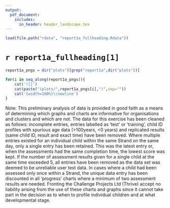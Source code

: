 ```yaml
---
output:
  pdf_document:
    includes:
      in_header: header_landscape.tex
---
```


```r
load(file.path("rdata", "report1a_fullheading.Rdata"))
```


# `r report1a_fullheading[1]`\

```r
report1a_pngs = dir("plots")[grep("report1a",dir("plots"))]
```

```r
for(i in seq_along(report1a_pngs)){
    cat('![]')
    cat(paste("(plots/",report1a_pngs[i],")",sep=""))
    cat('{width=100%}\\newline')
}
```
Note: This preliminary analysis of data is provided in good faith as a means of determining which graphs and charts are informative for organisations and clusters and which are not. The data for this exercise has been cleaned as follows: incomplete entries, entries labelled as 'test' or 'training', child ID profiles with spurious age data (>100years, <0 years) and replicated results (same child ID, result and exact time) have been removed. Where multiple entries existed for an individual child within the same Strand on the same day, only a single entry has been retained. This was the latest entry or, when the assessments had the same completion time, the lowest score was kept. If the number of assessment results given for a single child at the same time exceeded 5, all entries have been removed as the data set was deemed to be unreliable user test data. In cases where a child had been assessed only once within a Strand, the unique data entry has been discounted in all 'progress' charts where a minimum of two assessment results are needed. Fronting the Challenge Projects Ltd (Thrive) accept no liability arising from the use of these charts and graphs since it cannot take part in the decision as to when to profile individual children and at what developmental stage.

